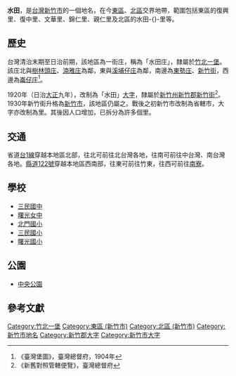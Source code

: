 {{noteTA
|1 = zh-cn:庄; zh-hk:庄; zh-tw:庄;
}}
'''水田'''，是[[台灣|台灣]][[新竹市|新竹市]]的一個地名，在今[[東區_(新竹市)|東區]]、[[北區_(新竹市)|北區]]交界地帶，範圍包括東區的復興里、復中里、文華里、錦仁里、親仁里及北區的水田-{}-里等。

==歷史==
台灣清治末期至日治前期，該地區為一街庄，稱為「水田庄」，隸屬於[[竹北一堡|竹北一堡]]。該庄北與[[樹林頭_(新竹市)|樹林頭庄]]、[[湳雅_(新竹市)|湳雅庄]]為鄰，東與[[溪埔仔庄|溪埔仔庄]]為鄰，南邊為[[東勢_(新竹市)|東勢庄]]、[[新竹_(大字)|新竹街]]，西邊為[[崙仔庄|崙仔庄]]<ref>《臺灣堡圖》，臺灣總督府，1904年</ref>。

1920年（日治[[大正|大正]]九年），改制為「水田」[[大字|大字]]，隸屬於[[新竹州|新竹州]][[新竹郡|新竹郡]][[新竹街|新竹街]]<ref>《新舊對照管轄便覽》，臺灣總督府</ref>。1930年新竹街升格為[[新竹市_(州轄市)|新竹市]]，該地區仍屬之。戰後之初新竹市改制為省轄市，大字亦改制為里。其後因人口增加，已拆分為許多個里。

==交通==
省道[[台1線|台1線]]穿越本地區北部，往北可前往北台灣各地，往南可前往中台灣、南台灣各地。[[縣道122號|縣道122號]]穿越本地區西南部，往東可前往竹東，往西可前往[[南寮|南寮]]。

==學校==
*[[三民國中|三民國中]]
*[[曙光女中|曙光女中]]
*[[新竹市北區北門國民小學|北門國小]]
*[[三民國小|三民國小]]
*[[曙光國小|曙光國小]]

==公園==
*[[中央公園_(新竹市)|中央公園]]

==參考文獻==
{{reflist}}

{{新竹郡}}
{{新竹市舊町名}}

[[Category:竹北一堡|Category:竹北一堡]]
[[Category:東區_(新竹市)|Category:東區 (新竹市)]]
[[Category:北區_(新竹市)|Category:北區 (新竹市)]]
[[Category:新竹市地名|Category:新竹市地名]]
[[Category:新竹郡大字|Category:新竹郡大字]]
[[Category:新竹市大字|Category:新竹市大字]]